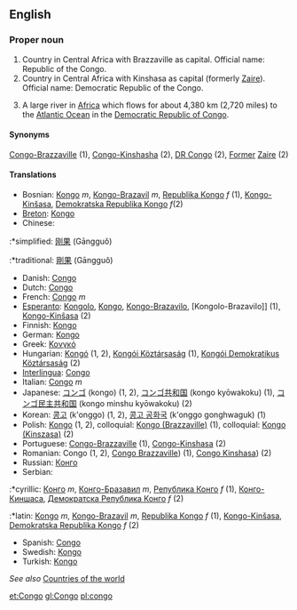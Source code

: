 {{wikipedia}}
==English==

===Proper noun===

# Country in Central Africa with Brazzaville as capital. Official name: Republic of the Congo.
# Country in Central Africa with Kinshasa as capital (formerly [[Zaire]]). Official name: Democratic Republic of the Congo.
# {{rivers}} A large river in [[Africa]] which flows for about 4,380 km (2,720 miles) to the [[Atlantic Ocean]] in the [[Democratic Republic of Congo]].

====Synonyms====

[[Congo-Brazzaville]] (1), [[Congo-Kinshasha]] (2), [[DR Congo]] (2), [[Former]] [[Zaire]] (2)

====Translations====

*Bosnian: [[Kongo]] ''m'', [[Kongo-Brazavil]] ''m'', [[Republika Kongo]] ''f'' (1), [[Kongo-Kinšasa]], [[Demokratska Republika Kongo]] ''f''(2)
*[[Breton]]: [[Kongo]]
*Chinese:
:*simplified: [[刚果]] (Gāngguǒ)
:*traditional: [[剛果]] (Gāngguǒ)
*Danish: [[Congo]]
*Dutch: [[Congo]]
*French: [[Congo]] ''m''
*[[Esperanto]]: [[Kongolo]], [[Kongo]], [[Kongo-Brazavilo]], [Kongolo-Brazavilo]] (1), [[Kongo-Kinŝasa]] (2)
*Finnish: [[Kongo]]
*German: [[Kongo]]
*Greek: [[Κονγκό]]
*Hungarian: [[Kongó]] (1, 2), [[Kongói Köztársaság]] (1), [[Kongói Demokratikus Köztársaság]] (2)
*[[Interlingua]]: [[Congo]]
*Italian: [[Congo]] ''m''
*Japanese: [[コンゴ]] (kongo) (1, 2), [[コンゴ共和国]] (kongo kyōwakoku) (1), [[コンゴ民主共和国]] (kongo minshu kyōwakoku) (2)
*Korean: [[콩고]] (k'onggo) (1, 2), [[콩고 공화국]] (k'onggo gonghwaguk) (1)
*Polish: [[Kongo]] (1, 2), colloquial: [[Kongo (Brazzaville)]] (1), colloquial: [[Kongo (Kinszasa)]] (2)
*Portuguese: [[Congo-Brazzaville]] (1), [[Congo-Kinshasa]] (2)
*Romanian: Congo (1, 2), [[Congo Brazzaville]]) (1), [[Congo Kinshasa]]) (2)
*Russian: [[Конго]]
*Serbian:
:*cyrillic: [[Конго]] ''m'', [[Конго-Бразавил]] ''m'', [[Република Конго]] ''f'' (1), [[Конго-Киншаса]], [[Демократска Република Конго]] ''f'' (2)
:*latin: [[Kongo]] ''m'', [[Kongo-Brazavil]] ''m'', [[Republika Kongo]] ''f'' (1), [[Kongo-Kinšasa]], [[Demokratska Republika Kongo]] ''f'' (2)
*Spanish: [[Congo]]
*Swedish: [[Kongo]]
*Turkish: [[Kongo]]

''See also'' [[Countries of the world]]

[[et:Congo]]
[[gl:Congo]]
[[pl:congo]]